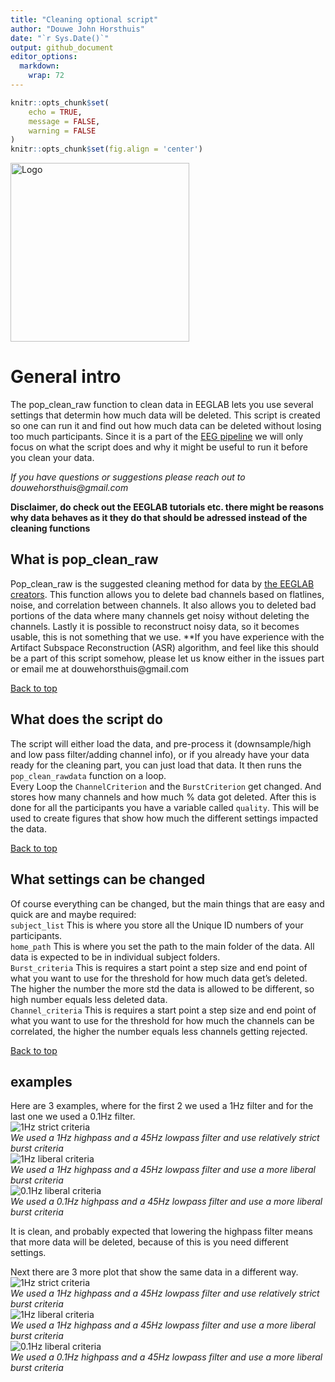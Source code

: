 ```yaml
---
title: "Cleaning optional script"
author: "Douwe John Horsthuis"
date: "`r Sys.Date()`"
output: github_document
editor_options: 
  markdown: 
    wrap: 72
---
```


```r
knitr::opts_chunk$set(
	echo = TRUE,
	message = FALSE,
	warning = FALSE
)
knitr::opts_chunk$set(fig.align = 'center')
```

<!-- [![Contributors](https://img.shields.io/github/contributors/DouweHorsthuis/EEG_to_ERP_pipeline_stats_R.svg?style=for-the-badge)](https://github.com/DouweHorsthuis/EEG_to_ERP_pipeline_stats_R/graphs/contributors) -->

<!-- [![Forks](https://img.shields.io/github/forks/DouweHorsthuis/EEG_to_ERP_pipeline_stats_R.svg?style=for-the-badge)](https://github.com/DouweHorsthuis/EEG_to_ERP_pipeline_stats_R/network/members) -->

<!-- [![Stargazers](https://img.shields.io/github/stars/DouweHorsthuis/EEG_to_ERP_pipeline_stats_R.svg?style=for-the-badge)](https://github.com/DouweHorsthuis/EEG_to_ERP_pipeline_stats_R/stargazers) -->

<!-- [![Issues](https://img.shields.io/github/issues/DouweHorsthuis/EEG_to_ERP_pipeline_stats_R.svg?style=for-the-badge)](https://github.com/DouweHorsthuis/EEG_to_ERP_pipeline_stats_R/issues) -->

<!-- [![MIT -->

<!-- License](https://img.shields.io/github/license/DouweHorsthuis/EEG_to_ERP_pipeline_stats_R.svg?style=for-the-badge)](https://github.com/DouweHorsthuis/EEG_to_ERP_pipeline_stats_R/blob/master/LICENSE.txt) -->

<!-- [![LinkedIn](https://img.shields.io/badge/-LinkedIn-black.svg?style=for-the-badge&logo=linkedin&colorB=555)](https://www.linkedin.com/in/douwe-horsthuis-725bb9188/) -->

<img src="images/CNL_logo_2.jpeg" alt="Logo" align="center" width="286"/>

# General intro

The pop_clean_raw function to clean data in EEGLAB lets you use several
settings that determin how much data will be deleted. This script is
created so one can run it and find out how much data can be deleted
without losing too much participants. Since it is a part of the [EEG
pipeline](https://github.com/DouweHorsthuis/EEG_to_ERP_pipeline_stats_R)
we will only focus on what the script does and why it might be useful to
run it before you clean your data.

*If you have questions or suggestions please reach out to
douwehorsthuis\@gmail.com*   
  
**Disclaimer, do check out the EEGLAB tutorials etc. there might be reasons why data behaves as it they do that should be adressed instead of the cleaning functions**

## What is pop_clean_raw  
  
Pop_clean_raw is the suggested cleaning method for data by [the EEGLAB creators](https://eeglab.org/tutorials/06_RejectArtifacts/cleanrawdata.html). This function allows you to delete bad channels based on flatlines, noise, and correlation between channels. It also allows you to deleted bad portions of the data where many channels get noisy without deleting the channels. Lastly it is possible to reconstruct noisy data, so it becomes usable, this is not something that we use.
**If you have experience with the Artifact Subspace Reconstruction (ASR) algorithm, and feel like this should be a part of this script somehow, please let us know either in the issues part or email me at douwehorsthuis@gmail.com  

[Back to top](#cleaning-optional-script)  
  
## What does the script do  
  
The script will either load the data, and pre-process it (downsample/high and low pass filter/adding channel info), or if you already have your data ready for the cleaning part, you can just load that data. It then runs the `pop_clean_rawdata` function on a loop.  
Every Loop the `ChannelCriterion` and the `BurstCriterion` get changed. And stores how many channels and how much % data got deleted. After this is done for all the participants you have a variable called `quality`. This will be used to create figures that show how much the different settings impacted the data.  
  
[Back to top](#cleaning-optional-script)  
  
## What settings can be changed  
  
Of course everything can be changed, but the main things that are easy and quick are and maybe required:  
`subject_list` This is where you store all the Unique ID numbers of your participants.  
`home_path` This is where you set the path to the main folder of the data. All data is expected to be in individual subject folders.  
`Burst_criteria` This is requires a start point a step size and end point of what you want to use for the threshold for how much data get's deleted.  The higher the number the more std the data is allowed to be different, so high number equals less deleted data.  
`Channel_criteria` This is requires a start point a step size and end point of what you want to use for the threshold for how much the channels can be correlated, the higher the number equals less channels getting rejected.  
  
[Back to top](#cleaning-optional-script)    
  
## examples
Here are 3 examples, where for the first 2 we used a 1Hz filter and for the last one we used a 0.1Hz filter.  
![1Hz strict criteria](https://github.com/DouweHorsthuis/EEG_to_ERP_pipeline_stats_R/blob/main/images/CleaningBurstcriteria1hz_new.png?raw=true)  
*We used a 1Hz highpass and a 45Hz lowpass filter and use relatively strict burst criteria*  
![1Hz liberal criteria](https://github.com/DouweHorsthuis/EEG_to_ERP_pipeline_stats_R/blob/main/images/CleaningBurstcriteria1hz_old.png?raw=true)  
*We used a 1Hz highpass and a 45Hz lowpass filter and use a more liberal burst criteria*  
![0.1Hz liberal criteria](https://github.com/DouweHorsthuis/EEG_to_ERP_pipeline_stats_R/blob/main/images/CleaningBurstcriteria0.1hz_old.png?raw=true)  
*We used a 0.1Hz highpass and a 45Hz lowpass filter and use a more liberal burst criteria*  
  
It is clean, and probably expected that lowering the highpass filter means that more data will be deleted, because of this is you need different settings.  
  
Next there are 3 more plot that show the same data in a different way.  
![1Hz strict criteria](github.com/DouweHorsthuis/EEG_to_ERP_pipeline_stats_R/blob/main/images/CleaningBurstcriteria1hz_new.png?raw=true)  
*We used a 1Hz highpass and a 45Hz lowpass filter and use relatively strict burst criteria*  
![1Hz liberal criteria](https://github.com/DouweHorsthuis/EEG_to_ERP_pipeline_stats_R/blob/main/images/cleaningChannels1hz_old.png?raw=true)  
*We used a 1Hz highpass and a 45Hz lowpass filter and use a more liberal burst criteria*  
![0.1Hz liberal criteria](https://github.com/DouweHorsthuis/EEG_to_ERP_pipeline_stats_R/blob/main/images/cleaningChannels0.1hz_old.png?raw=true)  
*We used a 0.1Hz highpass and a 45Hz lowpass filter and use a more liberal burst criteria*  

